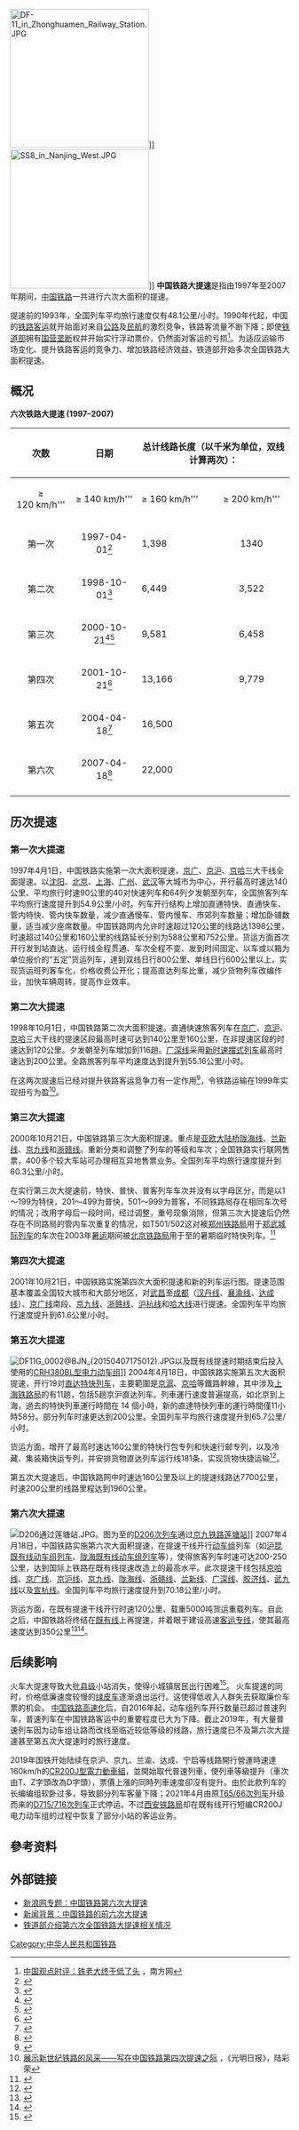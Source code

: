 [[File:DF-11_in_Zhonghuamen_Railway_Station.JPG|250px]]]]
[[File:SS8_in_Nanjing_West.JPG|250px]]]]
'''中国铁路大提速'''是指由1997年至2007年期间，[[中国铁路|中国铁路]]一共进行六次大面积的提速。

提速前的1993年，全国列车平均旅行速度仅有48.1公里/小时。1990年代起，中国的[[中华人民共和国铁路客运|铁路客运]]就开始面对来自[[公路|公路]]及[[民航|民航]]的激烈竞争，铁路客流量不断下降；即使[[中华人民共和国铁道部|铁道部]]拥有[[国营|国营]][[垄断|垄断]]权并开始实行浮动票价，仍然面对客运的亏损<ref>[http://www.southcn.com/news/CHINA/gdspcn/200210110821.htm 中国观点时评：铁老大终于低了头] {{Wayback|url=http://www.southcn.com/news/CHINA/gdspcn/200210110821.htm |date=20040820175433 }}，南方网</ref>。为适应运输市场变化、提升铁路客运的竞争力、增加铁路经济效益，铁道部开始多次全国铁路大面积提速。

==概况==
'''六次铁路大提速 (1997–2007)'''
{| class="wikitable" cellpadding="5" width=90% style="font-size:100%;text-align:center; border-collapse: collapse;"
|-
!align=center rowspan=2|次数
!align=center rowspan=2|'''日期'''
! colspan="5"|总计线路长度（以千米为单位，双线计算两次）：
!align=center rowspan=2|全国平均<br>客运火车速度<br>(km/h)
|-
!≥ 120 km/h'''
!≥ 140 km/h'''
!≥ 160 km/h'''
!≥ 200 km/h'''
!≥ 250 km/h'''
|-
|第一次
|1997-04-01<ref>{{cite web| url=http://www.tieliu.com.cn/zhishi/2007/200704/2007-04-03/20070403101750_39999.html| script-title=zh:回顾1997第一次大提速内容| language=zh| website=tieliu.com.cn| archiveurl=https://web.archive.org/web/20080916181541/http://www.tieliu.com.cn/zhishi/2007/200704/2007-04-03/20070403101750_39999.html| archivedate=2008-09-16| accessdate=2020-01-08| dead-url=yes}}</ref>
|1,398
|1340
|752
|
|
|54.9
|-
|第二次
|1998-10-01<ref>{{cite web| url=http://www.tieliu.com.cn/zhishi/2007/200704/2007-04-04/20070404104829_40502.html| script-title=zh:回顾1998年第二次大提速历程| language=zh| website=tieliu.com.cn| archiveurl=https://web.archive.org/web/20080916174105/http://www.tieliu.com.cn/zhishi/2007/200704/2007-04-04/20070404104829_40502.html| archivedate=2008-09-16| date=2007-04-04| accessdate=2020-01-08| dead-url=yes}}</ref>
|6,449
|3,522
|1,104
|
|
|55.2
|-
|第三次
|2000-10-21<ref>{{cite web| url=http://www.tieliu.com.cn/zhishi/2007/200704/2007-04-04/20070404201722_40620.html| script-title=zh:回顾2000第三次大提速内容| language=zh| website=tieliu.com.cn| archiveurl=https://archive.today/20130408193313/http://www.tieliu.com.cn/zhishi/2007/200704/2007-04-04/20070404201722_40620.html| url-status=dead| archivedate=2013-04-08| accessdate=2020-01-08| dead-url=no}}</ref><ref>{{cite web| url=http://365jia.cn/news/2010-08-13/D262C17B053AA809.html| script-title=zh:中国铁路第三次大提速| language=zh| date=2010-06-13| website=365jia.com| accessdate=2020-01-08| archive-date=2011-07-07| archive-url=https://web.archive.org/web/20110707013109/http://365jia.cn/news/2010-08-13/D262C17B053AA809.html| dead-url=no}}</ref>
|9,581
|6,458
|1,104
|
|
|60.3
|-
|第四次
|2001-10-21<ref>{{cite web| url=http://www.tieliu.com.cn/zhishi/2007/200704/2007-04-04/20070404205856_40625.html| script-title=zh:回顾2001第四次大提速历程| language=zh| website=tieliu.com.cn| archiveurl=https://archive.today/20130407151459/http://www.tieliu.com.cn/zhishi/2007/200704/2007-04-04/20070404205856_40625.html| url-status=dead| archivedate=2013-04-07| accessdate=2020-01-08| dead-url=no}}</ref>
|13,166
|9,779
|1,104
|
|
|62.6
|-
|第五次
|2004-04-18<ref>{{cite web| url=http://news.qq.com/a/20091111/001402.htm| script-title=zh:近年我国铁路6次大提速概况| language=zh| website=news.qq.com| date=2009-11-11| accessdate=2020-01-08| archive-date=2016-10-01| archive-url=https://web.archive.org/web/20161001161135/http://news.qq.com/a/20091111/001402.htm| dead-url=no}}</ref>
|16,500
|
|7,700
|1,960
|
|65.7
|-
|第六次
|2007-04-18<ref>{{Cite news| last=Dingding| first=Xin| url=http://www.highbeam.com/doc/1P2-8871042.html| archive-url=https://web.archive.org/web/20150924201756/http://www.highbeam.com/doc/1P2-8871042.html| archive-date=2015-09-24| title=Bullet trains set to join fastest in the world| date=2007-04-18| newspaper=China Daily| accessdate=2015-05-09| url-access=subscription| via=HighBeam Research| dead-url=yes}}</ref>
|22,000
|
|14,000
|6,003
|846
|70.2
|-
|}

==历次提速==
===第一次大提速===
1997年4月1日，中国铁路实施第一次大面积提速，[[京广铁路|京广]]、[[京沪铁路|京沪]]、[[京哈铁路|京哈]]三大干线全面提速。以[[沈阳|沈阳]]、[[北京|北京]]、[[上海|上海]]、[[广州|广州]]、[[武汉|武汉]]等大城市为中心，开行最高时速达140公里、平均旅行时速90公里的40对快速列车和64列夕发朝至列车，全国旅客列车平均旅行速度提升到54.9公里/小时。列车开行结构上增加直通特快、直通快车、管内特快、管内快车数量，减少直通慢车、管内慢车、市郊列车数量；增加卧铺数量，适当减少座席数量。中国铁路网内允许时速超过120公里的线路达1398公里，时速超过140公里和160公里的线路延长分别为588公里和752公里。货运方面首次开行发到站直达、运行线全程贯通、车次全程不变、发到时间固定、以车或以箱为单位报价的“五定”货运列车，達到双线日行800公里、单线日行600公里以上，实现货运班列客车化，价格收费公开化；提高直达列车比重，减少货物列车改编作业，加快车辆周转，提高作业效率。

{{Main| 第一次大提速列車列表}}

===第二次大提速===
1998年10月1日，中国铁路第二次大面积提速。直通快速旅客列车在[[京广铁路|京广]]、[[京沪铁路|京沪]]、[[京哈铁路|京哈]]三大干线的提速区段最高时速可达到140公里至160公里，在非提速区段的时速达到120公里。夕发朝至列车增加到116趟。[[广深铁路|广深线]]采用[[X2000列车|新时速摆式列车]]最高时速达到200公里。全路旅客列车平均速度达到提升到55.16公里/小时。

在这两次提速后已经对提升铁路客运竞争力有一定作用<ref>{{cite news|author=王宝岐|url=http://www.people.com.cn/digest/199901/29/no_990129016006_1.html|title=交通爆发春运大战|publisher=[[中国经济时报|中国经济时报]]|date=1999-01-27|accessdate=2015-03-20|archive-date=2015-09-24|archive-url=https://web.archive.org/web/20150924133726/http://www.people.com.cn/digest/199901/29/no_990129016006_1.html|dead-url=no}}</ref>，令铁路运输在1999年实现扭亏为盈<ref>[http://www.gmw.cn/01gmrb/2001-10/19/25-5B134800B435FDF748256AEA0005380B.htm 展示新世纪铁路的风采——写在中国铁路第四次提速之际] {{Wayback|url=http://www.gmw.cn/01gmrb/2001-10/19/25-5B134800B435FDF748256AEA0005380B.htm |date=20150402222510 }}，《光明日报》，陆彩荣</ref>。

{{Main|第二次大提速列車列表}}

===第三次大提速===
2000年10月21日，中国铁路第三次大面积提速。重点是[[亚欧大陆桥|亚欧大陆桥]][[陇海铁路|陇海线]]、[[兰新铁路|兰新线]]、[[京九铁路|京九线]]和[[浙赣铁路|浙赣线]]。重新分类和调整了列车的等级和车次；全国铁路实行联网售票，400多个较大车站可办理相互异地售票业务。全国列车平均旅行速度提升到60.3公里/小时。

在实行第三次大提速前，特快、普快、普客列车车次并没有以字母区分，而是以1～199为特快，201～499为普快，501～999为普客，不同铁路局存在相同车次号的情况；改用字母后一段时间，经过调整，重号现象消除，但第三次大提速后仍然存在不同路局的管内车次重复的情况，如T501/502这对被[[郑州铁路局|郑州铁路局]]用于[[T205/206次列车|郑武城际列车]]的车次在2003年[[暑运|暑运]]期间被[[北京铁路局|北京铁路局]]用于{{站|北京}}至{{站|秦皇岛}}的暑期临时特快列车。<ref>{{cite web|url=http://bbs.hasea.com/thread-44588-1-1.html|title=怎么全路有两对T501/2次列车？|publisher=海子铁路网|date=2003-07-29|accessdate=2015-07-01|archive-date=2016-03-04|archive-url=https://web.archive.org/web/20160304203243/http://bbs.hasea.com/thread-44588-1-1.html|dead-url=no}}</ref>

{{Main|第三次大提速列車列表}}

===第四次大提速===
2001年10月21日，中国铁路实施第四次大面积提速和新的列车运行图。提速范围基本覆盖全国较大城市和大部分地区，对[[武昌|武昌]]至[[成都|成都]]（[[汉丹线|汉丹线]]、[[襄渝线|襄渝线]]、[[达成线|达成线]]）、[[京广铁路|京广线]]南段、[[京九线|京九线]]、[[浙赣线|浙赣线]]、[[沪杭线|沪杭线]]和[[哈大线|哈大线]]进行提速。全国列车平均旅行速度提升到61.6公里/小时。

{{Main|第四次大提速列車列表}}

===第五次大提速===
[[File:DF11G_0002@BJN_(20150407175012).JPG|thumb]]以及既有线提速时期结束后投入使用的[[和谐号CRH380B型电力动车组|CRH380BL型电力动车组]]]]
2004年4月18日，中国铁路实施第五次大面积提速，开行19对[[直达特快列车|直达特快列车]]，主要範圍是[[京沪铁路|京滬]]、[[京哈铁路|京哈]]等鐵路幹線，其中涉及[[上海铁路局|上海铁路局]]的有11趟，包括5趟京沪直达列车。列車運行速度普遍提高，如北京到上海，過去的特快列車運行時間在 14 個小時，新的直達特快列車的運行時間僅11小時58分。部分列车时速更达到200公里。全国列车平均旅行速度提升到65.7公里/小时。

货运方面，增开了最高时速达160公里的特快行包专列和快速行邮专列，以及冷藏、集装箱快运专列，并安排货物直达列车运行线181条，实现货物快捷运输<ref>{{Cite web |url=http://www.winjh.gov.cn/news/news_view.asp?newsid=1315 |title=中国铁路第五次大提速两年来力促国民经济发展 |accessdate=2009-06-25 |archive-date=2012-08-06 |archive-url=https://archive.is/20120806000937/http://www.winjh.gov.cn/news/news_view.asp?newsid=1315 |dead-url=no }}</ref>。

第五次大提速后，中国铁路网中时速达160公里及以上的提速线路达7700公里，时速200公里的线路里程达到1960公里。

{{Main|第五次大提速列車列表}}

===第六次大提速===
[[File:D206通过莲塘站.JPG|thumb]]。图为{{站|长沙}}至{{站|南昌}}的[[沪昆既有线动车组列车|D206次列车]]通过[[京九铁路|京九铁路]][[蓮塘站_(江西)|莲塘站]]]]
2007年4月18日，中国铁路实施第六次大面积提速，在提速干线开行[[动车组|动车组]]列车（如[[沪昆既有线动车组列车|沪昆既有线动车组列车]]、[[陇海既有线动车组列车|陇海既有线动车组列车]]等），使得旅客列车时速可达200-250公里，达到国际上铁路在既有线提速改造上的最高水平。此次提速干线包括[[京哈线|京哈线]]、[[京广铁路|京广线]]、[[京沪线|京沪线]]、[[京九线|京九线]]、[[陇海线|陇海线]]、[[浙赣线|浙赣线]]、[[兰新铁路|兰新线]]、[[广深线|广深线]]、[[胶济铁路|胶济线]]、[[武九铁路|武九线]]以及[[宣杭铁路|宣杭线]]。全国列车平均旅行速度提升到70.18公里/小时。

货运方面，在既有提速干线开行时速120公里、载重5000吨货运重载列车。自此之后，中国铁路将终结在[[中華人民共和國鐵路線路列表|既有线]]上再提速，并着眼于建设高速[[中国高速铁路#客运专线|客运专线]]，使其最高速度达到350公里<ref>{{cite news|title=铁路大提速 常州至上海68分钟|url=http://news.cz001.com.cn/2007-04/13/content_34875.htm|date=2007-04-13|publisher=中国常州网|quote=|accessdate=2017-06-18|archive-date=2018-08-22|archive-url=https://web.archive.org/web/20180822113444/http://news.cz001.com.cn/2007-04/13/content_34875.htm|dead-url=yes}}</ref><ref>{{cite news|title=第六次铁路提速后铁路在既有线上将不再提速|url=http://news.sina.com.cn/c/2007-04-12/152212763125.shtml|work=中国新闻网|publisher=新闻网|date=2007-04-12|accessdate=2019-10-15|archive-date=2019-10-15|archive-url=https://web.archive.org/web/20191015023018/http://news.sina.com.cn/c/2007-04-12/152212763125.shtml|dead-url=no}}</ref>。

{{Main|第六次大提速列車列表}}
<!--
http://big5.xinhuanet.com/gate/big5/jjckb.xinhuanet.com/gnyw/2007-04/16/content_45575.htm
https://it.sohu.com/20070416/n249466752.shtml
-->

==后续影响==
火车大提速导致大批[[县级行政区|县级]]小站消失，使得小城镇居民出行困难<ref>{{Cite web |url=http://news.163.com/07/0524/07/3F87619T0001124J.html |title=火车大提速导致大批县级小站消失 市民出行困难 |access-date=2014-10-31 |archive-url=https://web.archive.org/web/20141031105839/http://news.163.com/07/0524/07/3F87619T0001124J.html |archive-date=2014-10-31 |dead-url=yes }}</ref>。
火车提速的同时，价格低廉速度较慢的[[绿皮车|绿皮车]]逐渐退出运行。这使得低收入人群失去获取廉价车票的机会。{{wikinews|中國新幹線列車今起投入服務}}
[[中华人民共和国高速铁路|中国铁路高速化]]后，自2016年起，动车组列车开行数量已超过普速列车，普速列车在中国铁路客运中的重要程度已大为下降。截止2019年，有大量普速列车因为动车组让路而改线至临近较低等级的线路，旅行速度已不及第六次大提速甚至第五次大提速时的旅行速度。

2019年国铁开始陆续在京沪、京九、兰渝、达成、宁启等线路開行營運時速達160km/h的[[CR200J型電力動車組|CR200J型電力動車組]]，並開始取代普速列車，使列車等級提升（車次由T、Z字頭改為D字頭），票價上漲的同時列車速度卻沒有提升。由於此款列车的长编编组软卧过多，导致部分列车客量下降；2021年4月由原[[T65/66次列车|T65/66次列车]]升级而来的[[D715/716次列车|D715/716次列车]]正式停运。不过[[西安铁路局|西安铁路局]]却在既有线开行短编CR200J电力动车组的过程中恢复了部分小站的客运业务。

==參考资料==
<!--http://news.cctv.com/financial/20070412/105172.shtml
http://news.sina.com.cn/c/2007-04-12/152212763125.shtml-->
{{Reflist}}

==外部链接==
* [http://news.sina.com.cn/z/chinarailwayts/ 新浪网专题：中国铁路第六次大提速]{{Wayback|url=http://news.sina.com.cn/z/chinarailwayts/ |date=20090501000054 }}
* [http://news.xinhuanet.com/newscenter/2009-03/31/content_11107242.htm 新闻背景：中国铁路的前六次大提速]{{Wayback|url=http://news.xinhuanet.com/newscenter/2009-03/31/content_11107242.htm |date=20090405235927 }}
* [http://www.china.com.cn/zhibo/2007-04/12/content_8785218.htm 铁道部介绍第六次全国铁路大提速相关情况]{{Wayback|url=http://www.china.com.cn/zhibo/2007-04/12/content_8785218.htm |date=20110228215958 }}

[[Category:中华人民共和国铁路|Category:中华人民共和国铁路]]